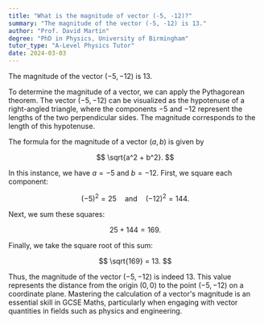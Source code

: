 ```yaml
---
title: "What is the magnitude of vector (-5, -12)?"
summary: "The magnitude of the vector (-5, -12) is 13."
author: "Prof. David Martin"
degree: "PhD in Physics, University of Birmingham"
tutor_type: "A-Level Physics Tutor"
date: 2024-03-03
---
```


The magnitude of the vector $(-5, -12)$ is $13$.

To determine the magnitude of a vector, we can apply the Pythagorean theorem. The vector $(-5, -12)$ can be visualized as the hypotenuse of a right-angled triangle, where the components $-5$ and $-12$ represent the lengths of the two perpendicular sides. The magnitude corresponds to the length of this hypotenuse.

The formula for the magnitude of a vector $(a, b)$ is given by 

$$
\sqrt{a^2 + b^2}.
$$ 

In this instance, we have $a = -5$ and $b = -12$. First, we square each component: 

$$
(-5)^2 = 25 \quad \text{and} \quad (-12)^2 = 144.
$$ 

Next, we sum these squares:

$$
25 + 144 = 169.
$$ 

Finally, we take the square root of this sum:

$$
\sqrt{169} = 13.
$$ 

Thus, the magnitude of the vector $(-5, -12)$ is indeed $13$. This value represents the distance from the origin $(0, 0)$ to the point $(-5, -12)$ on a coordinate plane. Mastering the calculation of a vector's magnitude is an essential skill in GCSE Maths, particularly when engaging with vector quantities in fields such as physics and engineering.
    